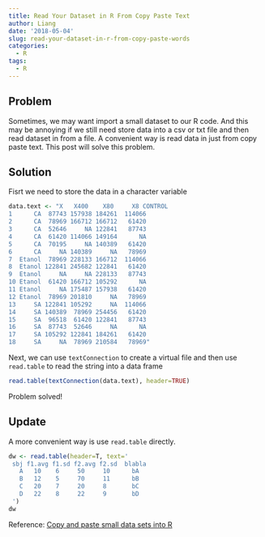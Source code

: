 ```yaml
---
title: Read Your Dataset in R From Copy Paste Text
author: Liang
date: '2018-05-04'
slug: read-your-dataset-in-r-from-copy-paste-words
categories:
  - R
tags:
  - R
---
```


## Problem

Sometimes, we may want import a small dataset to our R code. And this may be annoying if we still need store data into a csv or txt file and then read dataset in from a file. A convenient way is read data in just from copy paste text. This post will solve this problem.

## Solution

Fisrt we need to store the data in a character variable

```r
data.text <- "X   X400    X80     X8 CONTROL
1      CA  87743 157938 184261  114066
2      CA  78969 166712 166712   61420
3      CA  52646     NA 122841   87743
4      CA  61420 114066 149164      NA
5      CA  70195     NA 140389   61420
6      CA     NA 140389     NA   78969
7  Etanol  78969 228133 166712  114066
8  Etanol 122841 245682 122841   61420
9  Etanol     NA     NA 228133   87743
10 Etanol  61420 166712 105292      NA
11 Etanol     NA 175487 157938   61420
12 Etanol  78969 201810     NA   78969
13     SA 122841 105292     NA  114066
14     SA 140389  78969 254456   61420
15     SA  96518  61420 122841   87743
16     SA  87743  52646     NA      NA
17     SA 105292 122841 184261   61420
18     SA     NA  78969 210584   78969"
```


Next, we can use `textConnection` to create a virtual file and then use `read.table` to read the string into a data frame

```r
read.table(textConnection(data.text), header=TRUE)
```

Problem solved!

## Update

A more convenient way is use `read.table` directly.

```r
dw <- read.table(header=T, text='
 sbj f1.avg f1.sd f2.avg f2.sd  blabla
   A   10    6     50     10      bA
   B   12    5     70     11      bB
   C   20    7     20     8       bC
   D   22    8     22     9       bD
 ')
dw
```



Reference:
[Copy and paste small data sets into R](https://magesblog.com/post/2012-03-21-copy-and-paste-small-data-sets-into-r/)